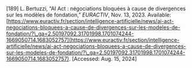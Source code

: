 \[189\]	L. Bertuzzi, “AI Act : négociations bloquées à cause de divergences sur les modèles de fondation,” *EURACTIV*, Nov. 13, 2023\. Available: [https://www.euractiv.fr/section/intelligence-artificielle/news/ai-act-negociations-bloquees-a-cause-de-divergences-sur-les-modeles-de-fondation/?\_ga=2.50197092.31701998.1701074244-1669050714.1683052757](https://www.euractiv.fr/section/intelligence-artificielle/news/ai-act-negociations-bloquees-a-cause-de-divergences-sur-les-modeles-de-fondation/?\_ga=2.50197092.31701998.1701074244-1669050714.1683052757). \[Accessed: Aug. 15, 2024\]